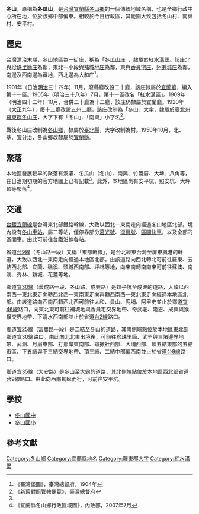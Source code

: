 {{noteTA
|1 = zh-cn:庄; zh-hk:庄; zh-tw:庄;
}}
'''冬山'''，原稱為'''冬瓜山'''，是[[台灣|台灣]][[宜蘭縣|宜蘭縣]][[冬山鄉|冬山鄉]]的一個傳統地域名稱，也是全鄉行政中心所在地，位於該鄉中部偏東。相較於今日行政區，其範圍大致包括冬山村、南興村、安平村。

==歷史==
台灣清治末期，冬山地區為一街庄，稱為「冬瓜山庄」，隸屬於[[紅水溝堡|紅水溝堡]]。該庄北與[[珍珠里簡庄|珍珠里簡庄]]為鄰，東北一小段與[[補城地庄|補城地庄]]為鄰，東與[[香員宅庄|香員宅庄]]、[[阿兼城庄|阿兼城庄]]為鄰，南邊及西南邊為[[蕃地|蕃地]]，西北邊為[[大和庄|大和庄]]<ref name="臺灣堡圖">《臺灣堡圖》，臺灣總督府，1904年</ref>。

1901年（日治[[明治|明治]]三十四年）11月，廢縣廳改設二十廳，該庄隸屬於[[宜蘭廳|宜蘭廳]]，編入第十一區。1905年（明治三十八年）7月，第十一區改名「紅水溝區」。1909年（明治四十二年）10月，合併二十廳為十二廳，該庄仍隸屬於宜蘭廳。1920年（[[大正|大正]]九年），廢十二廳改設五州二廳，該庄改制為「冬山」[[大字|大字]]，隸屬於[[臺北州|臺北州]][[羅東郡|羅東郡]][[冬山庄|冬山庄]]，大字下有「冬山」、「南興」小字名<ref>《新舊對照管轄便覽》，臺灣總督府</ref>。

戰後冬山庄改制為[[冬山鄉|冬山鄉]]，隸屬於[[臺北縣|臺北縣]]，大字改制為村。1950年10月，北、基、宜分治，冬山鄉改隸屬於[[宜蘭縣|宜蘭縣]]。

==聚落==
本地區發展較早的聚落有溪灞、冬瓜山（冬山）、南興、竹篙厝、大埤、八角等，在日治期初期的官方地圖上已有記載<ref name="臺灣堡圖"/>。此外，本地區尚有安平坑、照安坑、大坪頂等聚落<ref>《宜蘭縣冬山鄉行政區域圖》，內政部，2007年7月</ref>。

==交通==
[[台鐵|台鐵]][[宜蘭線|宜蘭線]]是台灣東北部鐵路幹線，大致以西北—東南走向經過冬山地區北部。境內設有[[冬山車站|冬山車站]]，屬二等站，僅停靠部分[[莒光號|莒光號]]、[[復興號列車|復興號]]、[[區間快車|區間快車]]，以及全部的區間車。由此可前往台鐵沿線各站。

省道[[台9線|台9線]]（冬山路一段）又稱「東部幹線」，是台北經東台灣至屏東楓港的幹道，大致以西北—東南走向經過本地區北部。由該道路向西北轉北可前往羅東、五結西北部、宜蘭、礁溪、頭城西南部、坪林等地，向東南轉南南東可前往蘇澳、南澳、秀林、新城、花蓮等地。

鄉道[[宜30線|宜30線]]（義成路一段、冬山路、成興路）是蚊子坑至成興的道路，大致以西南西—東北東走向轉西北西—東南東走向再轉西南西—東北東走向經過本地區北部。由該道路向西南西轉西北西可前往太和、員山、鹿埔、阿里史並止於鄉道[[宜46線|宜46線]]路口，向東北東可前往補城地與香員宅交界地帶、奇武荖、隆恩、成興與猴猴交界地帶、下清水西南部並止於省道[[台2線|台2線]]路口。

鄉道[[宜25線|宜25線]]（富農路一段）是二結至冬山的道路，其南側端點位於本地區東北部鄉道宜30線路口。由此向北北東出境後，可前往珍珠里簡、武罕與三堵邊界地帶、武淵、月眉東部、打那岸東南部、鐤撖社西部、大埔西部、頂五結東部的五結市區、下五結與下三結交界地帶、頂三結、二結中部偏西南並止於省道[[台9線|台9線]]路口。

鄉道[[宜35線|宜35線]]（大安路）是冬山至大霸的道路，其北側端點位於本地區西北部省道台9線路口。由此向西南蜿蜒而行，可前往安平坑。

==學校==
*[[冬山國中|冬山國中]]
*[[冬山國小|冬山國小]]

==參考文獻==
{{reflist}}

{{羅東郡}}

[[Category:冬山鄉|Category:冬山鄉]]
[[Category:宜蘭縣地名|Category:宜蘭縣地名]]
[[Category:羅東郡大字|Category:羅東郡大字]]
[[Category:紅水溝堡|Category:紅水溝堡]]